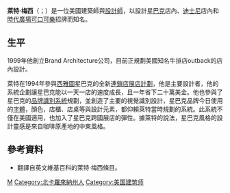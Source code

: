 {{Infobox Celebrity
| name = Wright Massey
| image = Massey_Brand_Architecture.jpg
| caption = Wright Massey in Orlando on April 1st, 2007
| birth_date = {{birth date and age|1953|06|21}}
| birth_place = [[Elizabeth_City,_North_Carolina|Elizabeth City, North Carolina]], [[北卡羅萊納州|北卡羅萊納州]], [[美國|美國]]
| occupation = [[CEO|CEO]], Brand Architecture公司
| spouse = Kimri Massey                                                       
| website = [http://www.brandarchitectureinc.com/ Brand Architecture]
| footnotes =
| children = 3
}}

'''萊特·梅西'''（{{lang-en|Wright Massey}}；{{bd|1953年|6月21日}}）是一位美國建築師與[[設計師|設計師]]，以設計[[星巴克|星巴克]]店內、[[迪士尼|迪士尼]]店內和[[時報廣場|時代廣場]][[可口可樂|可口可樂]]招牌而知名。

==生平==
1999年他創立Brand Architecture公司，目前正規劃美國知名牛排店outback的店內設計。

萊特在1994年參與[[西雅圖|西雅圖]]星巴克的全新[[連鎖店展店計劃|連鎖店展店計劃]]，他是主要設計者，他的系統企劃讓星巴克能以一天一店的速度成長，且一年省下二十萬美金。他也參與了星巴克的[[品牌識別系統|品牌識別系統]]規劃，並創造了主要的視覺識別設計，星巴克品牌今日使用的[[字體|字體]]，顏色，店櫃、店桌等與設計元素，都仰賴萊特當時規劃的系統。此系統不僅在美國適用，也加入了星巴克跨國展店的彈性。據萊特的說法，星巴克風格的設計靈感是來自咖啡原產地的中東風格。

==參考資料==
*翻譯自英文維基百科的萊特·梅西條目。

{{DEFAULTSORT:Massey, Wright}}
[[Category:美国设计师|M]]
[[Category:北卡羅來納州人|Category:北卡羅來納州人]]
[[Category:美国建筑师|Category:美国建筑师]]